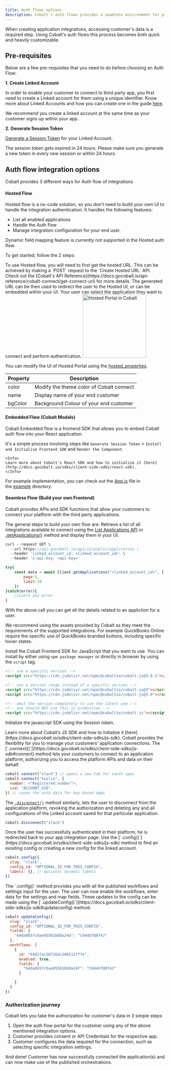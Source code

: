 ```yaml
---
title: Auth flows options
description: Cobalt's auth flows provides a seamless environment for your users to grant authorization to their third party application data.
---
```


When creating application integrations, accessing customer's data is a required step. Using Cobalt's auth flows this process becomes both
quick and heavily customizable.

## Pre-requisites
Below are a few pre-requisites that you need to do before choosing an Auth Flow:

**1. Create Linked Account**

In order to enable your customer to connect to third party app, you first need to create a Linked account for them using a unique identifier.
<Note>
Know more about Linked Accounts and how you can create one in the guide [here](https://docs.gocobalt.io/build/basics/linked_account).
</Note>

<Tip>
We recommend you create a linked account at the same time as your customer signs up within your app.
</Tip>

**2. Generate Session Token**

  [Generate a Session Token](https://docs.gocobalt.io/api-reference/session-token/generate-token-for-linked-account) for your Linked Account.

  <Warning>
  The session token gets expired in 24 hours. Please make sure you generate a new token in every new session or within 24 hours.
  </Warning>

## Auth flow integration options
Cobalt provides 3 different ways for Auth flow of integrations

#### Hosted Flow
<Accordion title="Hosted flow" icon="cloud" description="Redirects user to Cobalt Connect hosted on `https://connect.gocobalt.io`.">
  Hosted flow  is a no-code solution, so you don't need to build your own UI to handle the integration authentication. It handles the following features:

- List all enabled applications
- Handle the Auth flow
- Manage integration configuration for your end user.


<Warning>
Dynamic field mapping feature is currently not supported in the Hosted auth flow.
</Warning>


To get started, follow the 2 steps:
<Steps>

  <Step title="Generate Hosted URL">
    To use Hosted flow, you will need to first get the hosted URL. This can be achieved by making a `POST` request to the `Create Hosted URL` API.
<Tip>
Check out the [Cobalt's API Reference](https://docs.gocobalt.io/api-reference/cobalt-connect/get-connect-url) for more details. 
</Tip>
  </Step>

  <Step title="Redirect to Hosted portal">
  The generated URL can be then used to redirect the user to the Hosted UI, or can be embedded within your UI. Your user can select the application they want to connect and perform authentication.
  <img height="200" src="/images/Guides/hosted-portal.png" alt="Hosted Portal in Cobalt"/>
  </Step>

</Steps>


You can modify the UI of Hosted Portal using the [hosted_properties](https://docs.gocobalt.io/api-reference/cobalt-connect/get-hosted-properties).


| Property | Description |
|--------------|---------------------|
| color | Modify the theme color of Cobalt connect|
| name | Display name of your end customer |
| bgColor | Background Colour of your end customer |
</Accordion>

#### Embedded Flow (Cobalt Modals)

<Accordion title="Embedded Flow" icon="pen-to-square" description="Utilize the React SDK and embed it seamlessly within your React application.">
    Cobalt Embedded flow is a frontend SDK that allows you to embed Cobalt auth flow into your React application.

  It's a simple process involving steps like `Generate Session Token` > `Install and Initialise Frontend SDK` and `Render the Component`.

    <Info>
    Learn more about Cobalt's React SDK and how to initialize it [here](http://docs.gocobalt.io/sdks/client-side-sdks/react-sdk).
    </Info>


For example implementation, you can check out the [App.js](https://github.com/gocobalt/react-cobalt-js/blob/main/example/src/App.js) file in the [example](https://github.com/gocobalt/react-cobalt-js/tree/main/example) directory.
  </Accordion>

#### Seamless Flow (Build your own Frontend)

<Accordion title="Seamless Flow" icon="code" description="Utilize our REST APIs and NodeJs SDK methods to implement and customize the authentication experience.">
  Cobalt provides APIs and SDK functions that allow your customers to connect your platform with the third party applications.

The general steps to build your own flow are:
<AccordionGroup>
  <Accordion title="Display a list of integrations for your users to select">
Retrieve a list of all integrations available to connect using the [List Applications API](https://docs.gocobalt.io/api-reference/integration-meta/list-applications) or [.getApplications()](https://docs.gocobalt.io/sdks/server-side-sdks/nodejs-sdk#getapplications) method and display them in your UI.
<CodeGroup>

``` JavaScript cURL
curl --request GET \
  --url https://api.gocobalt.io/api/v2/public/application \
  --header 'linked_account_id: <linked_account_id>' \
  --header 'x-api-key: <api-key>'
```
```JavaScript NodeJS
try{
    const data = await Client.getApplications("<linked_account_id>", {
        page:5,
        limit:10
    })
}catch(error){
    //Catch any error
}
```
</CodeGroup>

With the above call you can get all the details related to an appliction for a user.

<Tip>
We recommend using the assets provided by Cobalt as they meet the requirements of the supported integrations. For example QuickBooks 
Online require the specific use of QuickBooks branded buttons, including specific hover states.
</Tip>
</Accordion>

  <Accordion title="Install and Initialise SDK">

  Install the Cobalt Frontend SDK for JavaScript that you want to use. You can install by either using `npm package manager` or directly in browser by using the `script` tag.

```html
<!-- use a specific version -->
<script src="https://cdn.jsdelivr.net/npm/@cobaltio/cobalt-js@3.0.1"></script>

<!-- use a version range instead of a specific version -->
<script src="https://cdn.jsdelivr.net/npm/@cobaltio/cobalt-js@3"></script>
<script src="https://cdn.jsdelivr.net/npm/@cobaltio/cobalt-js@3.0"></script>

<!-- omit the version completely to use the latest one -->
<!-- you should NOT use this in production -->
<script src="https://cdn.jsdelivr.net/npm/@cobaltio/cobalt-js"></script>
```

Initialize the javascript SDK using the Session token.

<Tip>
Learn more about Cobalt’s JS SDK and how to initialize it [here](https://docs.gocobalt.io/sdks/client-side-sdks/js-sdk).
</Tip>

  </Accordion>

  <Accordion title="Manage Connections">
Cobalt provides the flexibility for you to manage your customers' application connections. The [`.connect()`](https://docs.gocobalt.io/sdks/client-side-sdks/js-sdk#connect) method
lets your customers to connect to an application platform, authorizing you to access the platform APIs and data on their behalf.

```Javascript
cobalt.connect("slack") // opens a new tab for oauth apps
cobalt.connect("twilio", {
  number: <"Registered number">,
  sid: "ACCOUNT_SID",
}) // saves the auth data for key based apps
```

The [`.disconnect()`](https://docs.gocobalt.io/sdks/client-side-sdks/js-sdk#disconnect) method similarly, lets the user to disconnect from the application platform, revoking
the authorization and deleting any and all configurations of the Linked account saved for that particular application.

```Javascript
cobalt.disconnect("slack")
```
  </Accordion>

  <Accordion title="Allow users to configure the connection">
Once the user has successfully authenticated in their platform, he is redirected back to your app integration page. Use the [`.config()`](https://docs.gocobalt.io/sdks/client-side-sdks/js-sdk) method to find an 
exisiting config or creating a new config for the linked account. 

``` Javascript
cobalt.config({
  slug: "slack",
  config_id: "OPTIONAL_ID_FOR_THIS_CONFIG",
  labels: {}, // optional dynamic labels
})
```
  </Accordion>

  <Accordion title="Save/Update the configuration">
The `.config()` method provides you with all the published workflows and settings input for the user. The user can now enable the workflows,
enter data for the settings and map fields. These updates to the config can be made using the [`.updateConfig()`](https://docs.gocobalt.io/sdks/client-side-sdks/js-sdk#updateconfig) method.

```Javascript
cobalt.updateConfig({
  slug: "slack",
  config_id: "OPTIONAL_ID_FOR_THIS_CONFIG",
  fields: {
    "64da0b57c9ae95561bb0a24d": "C044U7Q074J"
  },
  workflows: [
    {
      id: "64d1fac58716dc5065127ffe",
      enabled: true,
      fields: {
        "64da0b57c9ae95561bb0a24f": "C044U7Q074J"
      }

    }
  ]
})
```
  </Accordion>

</AccordionGroup>

  </Accordion>



### Authorization journey
Cobalt lets you take the authorization for customer's data in 3 simple steps:
1. Open the auth flow portal for the customer using any of the above mentioned integration options.
2. Customer provides consent or API Credentials for the respective app.
3. Customer configures the data required for the connection, such as selecting specific integration settings. 

<Check>And done! Customer has now successfully connected the application(s) and can now make use of the published orchestrations.</Check>